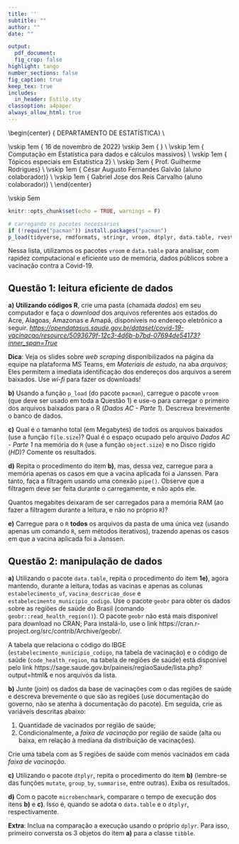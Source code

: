 ```yaml
---
title: ''
subtitle: ""
author: ""
date: ""

output:
  pdf_document:
  fig_crop: false
highlight: tango
number_sections: false
fig_caption: true
keep_tex: true
includes:
  in_header: Estilo.sty
classoption: a4paper
always_allow_html: true
---
```

  
  
\begin{center}
{\Large
  DEPARTAMENTO DE ESTATÍSTICA} \\
\vspace{0.5cm}
\begin{figure}[!t]
\centering
\includegraphics[width=9cm, keepaspectratio]{logo-UnB.eps}
\end{figure}
\vskip 1em
{\large
  16 de novembro de 2022}
\vskip 3em
{\LARGE
  \textbf{Lista 1: Computação eficiente (dados em memória)}} \\
\vskip 1em
{\Large
  Computação em Estatística para dados e cálculos massivos} \\
\vskip 1em
{\Large
  Tópicos especiais em Estatística 2} \\
\vskip 3em
{\Large
  Prof. Guilherme Rodrigues} \\
\vskip 1em
{\Large
  César Augusto Fernandes Galvão (aluno colaborador)} \\
\vskip 1em
{\Large
  Gabriel Jose dos Reis Carvalho (aluno colaborador)} \\
\end{center}

\vskip 5em

<!-- [label={(\Alph*)}] -->
\begin{enumerate}
\item \textbf{As questões deverão ser respondidas em um único relatório \emph{PDF} ou \emph{html}, produzido usando as funcionalidades do \emph{Rmarkdown} ou outra ferramenta equivalente}.
\item \textbf{O aluno poderá consultar materiais relevantes disponíveis na internet, tais como livros, \emph{blogs} e artigos}.
\item \textbf{O trabalho é individual. Suspeitas de plágio e compartilhamento de soluções serão tratadas com rigor.}
\item \textbf{Os códigos \emph{R} utilizados devem ser disponibilizados na integra, seja no corpo do texto ou como anexo.}
\item \textbf{O aluno deverá enviar o trabalho até a data especificada na plataforma Microsoft Teams.}
\item \textbf{O trabalho será avaliado considerando o nível de qualidade do relatório, o que inclui a precisão das respostas, a pertinência das soluções encontradas, a formatação adotada, dentre outros aspectos correlatos.}
\item \textbf{Escreva seu código com esmero, evitando operações redundantes, visando eficiência computacional, otimizando o uso de memória, comentando os resultados e usando as melhores práticas em programação.}
\end{enumerate}


  
```r
knitr::opts_chunk$set(echo = TRUE, warnings = F)

# carregando os pacotes necessários
if (!require("pacman")) install.packages("pacman")
p_load(tidyverse, rmdformats, stringr, vroom, dtplyr, data.table, rvest, microbenchmark)
```


\newpage

Nessa lista, utilizamos os pacotes `vroom` e `data.table` para analisar, com rapidez computacional e eficiente uso de memória, dados públicos sobre a vacinação contra a Covid-19.

## Questão 1: leitura eficiente de dados

**a)** **Utilizando códigos R**, crie uma pasta (chamada *dados*) em seu computador e faça o *download* dos arquivos referentes aos estados do Acre, Alagoas, Amazonas e  Amapá, disponíveis no endereço eletrônico a seguir. [*https://opendatasus.saude.gov.br/dataset/covid-19-vacinacao/resource/5093679f-12c3-4d6b-b7bd-07694de54173?inner_span=True*](https://opendatasus.saude.gov.br/dataset/covid-19-vacinacao/resource/5093679f-12c3-4d6b-b7bd-07694de54173?inner_span=True)

**Dica**: Veja os slides sobre *web scraping* disponibilizados na página da equipe na plataforma MS Teams, em *Materiais de estudo*, na aba *arquivos*; Eles permitem a imediata identificação dos endereços dos arquivos a serem baixados. Use *wi-fi* para fazer os downloads!

\textcolor{red}{\bf Solução}


**b)** Usando a função `p_load` (do pacote `pacman`), carregue o pacote `vroom` (que deve ser usado em toda a Questão 1) e use-o para carregar o primeiro dos arquivos baixados para o R (*Dados AC - Parte 1*). Descreva brevemente o banco de dados.

<!-- \textcolor{red}{\bf Solução} -->


**c)** Qual é o tamanho total (em Megabytes) de todos os arquivos baixados (use a função `file.size`)? Qual é o espaço ocupado pelo arquivo *Dados AC - Parte 1* na memória do `R` (use a função `object.size`) e no Disco rígido (*HD*)? Comente os resultados.
  
<!-- \textcolor{red}{\bf Solução} -->

  
**d)** Repita o procedimento do item **b)**, mas, dessa vez, carregue para a memória apenas os casos em que a vacina aplicada foi a Janssen. Para tanto, faça a filtragem usando uma conexão `pipe()`. Observe que a filtragem deve ser feita durante o carregamente, e não após ele.

Quantos megabites deixaram de ser carregados para a memória RAM (ao fazer a filtragem durante a leitura, e não no próprio `R`)?

<!-- \textcolor{red}{\bf Solução} -->
  
  
**e)** Carregue para o `R` **todos** os arquivos da pasta de uma única vez (usando apenas um comando `R`, sem métodos iterativos), trazendo apenas os casos em que a vacina aplicada foi a Janssen. 

<!-- \textcolor{red}{\bf Solução} -->
  
  
## Questão 2: manipulação de dados

**a)** Utilizando o pacote `data.table`, repita o procedimento do item **1e)**, agora mantendo, durante a leitura, todas as vacinas e apenas as colunas `estabelecimento_uf`, `vacina_descricao_dose` e `estabelecimento_municipio_codigo`. Use o pacote `geobr` para obter os dados sobre as regiões de saúde do Brasil (comando `geobr::read_health_region()`). O pacote `geobr` não está mais disponível para download no CRAN; Para instalá-lo, use o link https://cran.r-project.org/src/contrib/Archive/geobr/. 

A tabela que relaciona o código do IBGE (`estabelecimento_municipio_codigo`, na tabela de vacinação) e o código de saúde (`code_health_region`, na tabela de regiões de saúde) está disponível pelo link https://sage.saude.gov.br/paineis/regiaoSaude/lista.php?output=html& e nos arquivos da lista.

<!-- \textcolor{red}{\bf Solução} -->

  
**b)** Junte (*join*) os dados da base de vacinações com o das regiões de saúde e descreva brevemente o que são as regiões (use documentação do governo, não se atenha à documentação do pacote). Em seguida, crie as variáveis descritas abaixo:
  
1. Quantidade de vacinados por região de saúde;
2. Condicionalmente, a *faixa de vacinação* por região de saúde (alta ou baixa, em relação à mediana da distribuição de vacinações). 

Crie uma tabela com as 5 regiões de saúde com menos vacinados em cada *faixa de vacinação*.

<!-- \textcolor{red}{\bf Solução} -->

**c)** Utilizando o pacote `dtplyr`, repita o procedimento do item **b)** (lembre-se das funções `mutate`, `group_by`, `summarise`, entre outras). Exiba os resultados.

<!-- \textcolor{red}{\bf Solução} -->
  
**d)** Com o pacote `microbenchmark`, comparare o tempo de execução dos itens **b)** e **c)**. Isso é, quando se adota o `data.table` e o `dtplyr`, respectivamente. 

**Extra**: Inclua na comparação a execução usando o próprio `dplyr`. Para isso, primeiro conversta os 3 objetos do item **a)** para a classe `tibble`.
  
<!-- \textcolor{red}{\bf Solução} -->
  
  
